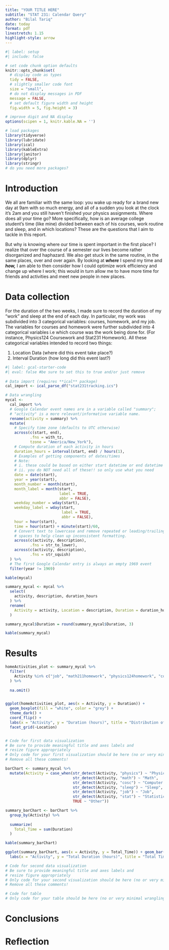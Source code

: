 ```yaml
---
title: "YOUR TITLE HERE"
subtitle: "STAT 231: Calendar Query"
author: "Bilal Tariq"
date: today
format: pdf
linestretch: 1.15
highlight-style: arrow
---
```


```r
#| label: setup
#| include: false

# set code chunk option defaults
knitr::opts_chunk$set(
  # display code as types
  tidy = FALSE, 
  # slightly smaller code font
  size = "small",
  # do not display messages in PDF
  message = FALSE,
  # set default figure width and height
  fig.width = 5, fig.height = 3) 

# improve digit and NA display 
options(scipen = 1, knitr.kable.NA = '')

# load packages
library(tidyverse)
library(lubridate)
library(ical)
library(kableExtra)
library(janitor)
library(dplyr)
library(stringr)
# do you need more packages?
```

```{=html}
<!--
HOW TO USE THIS TEMPLATE:

The template is designed to help you structure your report. All work herein should be your own. Thus, you should write your own code comments, set your own chunk options, etc. You should clean up code comments that I've left so they are useful for you. 

You can leave the markdown comments for guidance in writing your report since they will not appear in the knitted pdf. If you like, you can remove them. 

Please rename/remove the headings as you see fit. 
You may add subheadings as desired to break up the report. Practice your Markdown formatting to make a professional looking report. 

REMINDERS ABOUT FILE ORGANIZATION AND GITHUB:
You should commit and push all relevant files to GitHub. Someone else (me, in particular) should be able to download the *calendar-query* folder from GitHub and run your .Qmd file without changing anything (meaning file paths are not specific to your computer and all files that are read in are provided.)

Your final *calendar-query* project folder should be organized such that file names and any subfolder names are informative, making relevant content easy to find for someone with little or no context of the project (i.e., if someone saw a file called "calendar_report_template", they would likely assume it was a template and not a finalized report). 
-->
```
# Introduction

We all are familiar with the same loop: you wake up ready for a brand new day at 9am with so much energy, and all of a sudden you look at the clock it's 2am and you still haven't finished your physics assignments. Where does all your time go? More specifically, how is an average college student's time (like mine) divided between each of his courses, work routine and sleep, and in which locations? These are the questions that I aim to tackle in this report.

But why is knowing where our time is spent important in the first place? I realize that over the course of a semester our lives become rather disorganized and haphazard. We also get stuck in the same routine, in the same places, over and over again. By looking at ***where*** I spend my time and ***how,*** I am able to then consider how I could optimize work efficiency and change up where I work; this would in turn allow me to have more time for friends and activities and meet new people in new places.

```{=html}
<!--
Describe the questions of interest: what are they and why are they important or useful to you?
-->
```
# Data collection

For the duration of the two weeks, I made sure to record the duration of my "work" and sleep at the end of each day. In particular, my work was subdivided into 3 categorical variables: courses, homework, and my job. The variables for courses and homework were further subdivided into 4 categorical variables i.e which course was the work being done for. (For instance, Physics124 Coursework and Stat231 Homework). All these categorical variables intended to record two things:

1.  Location Data (where did this event take place?)
2.  Interval Duration (how long did this event last?)

```{=html}
<!--
Briefly describe your data collection process, including how you defined variables of interest (include the levels/categories of categorical variables and the units for quantitative variables).
-->
```
```{=html}
<!--
The code below is provided as a starting point for importing an `ics` file into R as a dataframe, doing some initial wrangling, and adding up the time spent on each activity. You are not required to use this code, but I hope it is useful as you get started. Feel free to delete or modify it as you see fit. 

If you are using the code, be sure to update the capitalized parts with the relevant path to where your `ics` file is located *relative to where this file is located in the repo*, and set `eval = TRUE`.

NOTE: All of your wrangling should be in this file - preferably well-organized and in one place if possible. You may use multiple chunks if it makes it easier to tell your narrative. This is demo-ed below, where the data is wrangled first for one visualization, then could be used for the second, etc. 
-->
```
```r
#| label: gcal-starter-code
#| eval: false #be sure to set this to true and/or just remove
 
# Data import (requires **ical** package)
cal_import <- ical_parse_df("stat231tracking.ics") 

# Data wrangling
mycal <- 
  cal_import %>% 
  # Google Calendar event names are in a variable called "summary";
  # "activity" is a more relevant/informative variable name.
  rename(activity = summary) %>% 
  mutate(
    # Specify time zone (defaults to UTC otherwise)
    across(c(start, end), 
           .fns = with_tz, 
           tzone = "America/New_York"),
    # Compute duration of each activity in hours
    duration_hours = interval(start, end) / hours(1),
    # Examples of getting components of dates/times 
    # Note: 
    # i. these could be based on either start datetime or end datetime
    # ii. you do NOT need all of these!! so only use what you need
    date = date(start),
    year = year(start),
    month_number = month(start),
    month_label = month(start, 
                        label = TRUE, 
                        abbr = FALSE),
    weekday_number = wday(start),
    weekday_label = wday(start, 
                         label = TRUE, 
                         abbr = FALSE),
    hour = hour(start),
    time = hour(start) + minute(start)/60,
    # Convert text to lowercase and remove repeated or leading/trailing 
    # spaces to help clean up inconsistent formatting.
    across(c(activity, description), 
           .fns = str_to_lower),
    across(c(activity, description), 
           .fns = str_squish)
  ) %>% 
  # The first Google Calendar entry is always an empty 1969 event
  filter(year != 1969)

kable(mycal)
```

```{=html}
<!--
Briefly describe and justify your plans for analysis (i.e., visualizations and summary table). Which graphs and corresponding visual cues do you plan to use? Which summary measures will you use in your table? (This will likely be a less detailed version of what you submitted for your proposal.) The idea is to let your reader know what is coming before they get to it. 
-->
```
```r
summary_mycal <- mycal %>%
  select(
    activity, description, duration_hours
  ) %>%
  rename(
    Activity = activity, Location = description, Duration = duration_hours
  ) 

summary_mycal$Duration = round(summary_mycal$Duration, 3)

kable(summary_mycal)


```

# Results

```{=html}
<!--
You may organize your results however you see fit (e.g., one subsection for each question or one subsection for each visualization/table). 

Each visualization and table should have its own code chunk. 

Before each code chunk, describe what information is conveyed through the corresponding visualization or table in connection with the questions you posed (e.g., "The first figure captures how the time I spent on each class varied over the two-week period. It appears I spent the most time on..."). 
-->
```
```{=html}
<!--
Describe what information is conveyed through your first data visualization (that you'll create below).
-->
```
```r

homeActivities_plot <- summary_mycal %>%
  filter(
    Activity %in% c("job", "math211homework", "physics124homework", "cosc112homework","stat231homework")
  ) %>%
  
  na.omit()


ggplot(homeActivities_plot, aes(x = Activity, y = Duration)) +
  geom_boxplot(fill = "white", color = "grey") +
  theme_dark() +
  coord_flip() +
  labs(x = "Activity", y = "Duration (hours)", title = "Distribution of Duration for Each Activity") +
  facet_grid(~Location)


# Code for first data visualization
# Be sure to provide meaningful title and axes labels and
# resize figure appropriately
# Only code for your first visualization should be here (no or very minimal wrangling code)
# Remove all these comments!
```

```{=html}
<!--
Describe what information is conveyed through your second data visualization (that you'll create below).
-->
```
```r

barChart <- summary_mycal %>%
  mutate(Activity = case_when(str_detect(Activity, "physics") ~ "Physics",
                              str_detect(Activity, "math") ~ "Math",
                              str_detect(Activity, "cosc") ~ "Computer Science",
                              str_detect(Activity, "sleep") ~ "Sleep",
                              str_detect(Activity, "job") ~ "Job",
                              str_detect(Activity, "stat") ~ "Statistics",
                              TRUE ~ "Other"))

summary_barChart <- barChart %>%
  group_by(Activity) %>%
  
  summarize(
    Total_Time = sum(Duration)
  )

kable(summary_barChart)

ggplot(summary_barChart, aes(x = Activity, y = Total_Time)) + geom_bar(stat = "identity", fill = "white") +
  labs(x = "Activity", y = "Total Duration (hours)", title = "Total Time Spent on Each Activity") + theme_dark()

# Code for second data visualization
# Be sure to provide meaningful title and axes labels and
# resize figure appropriately
# Only code for your second visualization should be here (no or very minimal wrangling code)
# Remove all these comments!
```

```{=html}
<!--
Describe what information is conveyed through the table (that you'll create) below. Again, the order is up to you. Move these around so they make sense for your analysis!
-->
```
```r
# Code for table
# Only code for your table should be here (no or very minimal wrangling code)
```

# Conclusions

```{=html}
<!--
With your initial questions in mind, briefly summarize what you learned about how you spent your time. What are the big takeaways for you about how you spend your time? If relevant, how does this affect how you might spend your time going forward?
-->
```
\newpage

# Reflection

```{=html}
<!--
Write your reflection here in paragraph form. In particular, address...

* What difficulties in the data collection and analysis process did you encounter?  Identify two of your main hurdles in gathering accurate data.
* What implications do those difficulties have for future data collection and/or analysis projects if you were to repeat this project? 
* Did you have enough data? How much data do you think you'd need to collect in order to satisfactorily answer your question(s) of interest? Would it be hard to collect that data? Why or why not?
* As someone who provides data, what expectations do you have when you give your data (e.g. to Facebook, Google, MapMyRun, etc.)?  
* As someone who analyzes others' data, what ethical responsibilities do you have?

You may address these questions in any particular order. If it helps, you can make a subsection for each. 
-->
```
